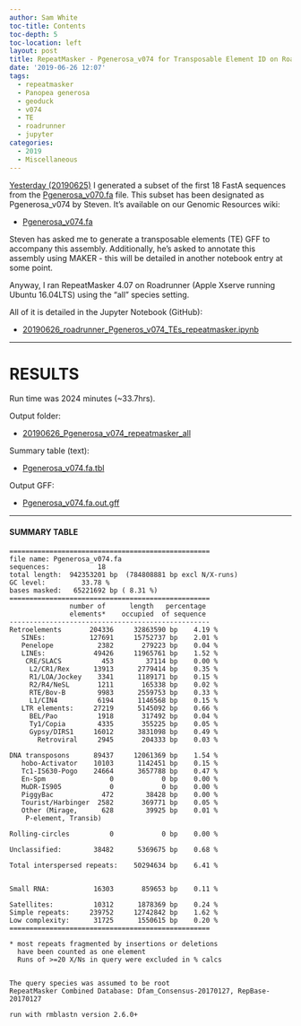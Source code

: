 ```yaml
---
author: Sam White
toc-title: Contents
toc-depth: 5
toc-location: left
layout: post
title: RepeatMasker - Pgenerosa_v074 for Transposable Element ID on Roadrunner
date: '2019-06-26 12:07'
tags:
  - repeatmasker
  - Panopea generosa
  - geoduck
  - v074
  - TE
  - roadrunner
  - jupyter
categories:
  - 2019
  - Miscellaneous
---
```

[Yesterday (20190625)](https://robertslab.github.io/sams-notebook/posts/2019/2019-06-25-Data-Wrangling---FastA-Subsetting-of-Pgenerosa_v070.fa-Using-samtools-faidx/) I generated a subset of the first 18 FastA sequences from the [Pgenerosa_v070.fa](http://owl.fish.washington.edu/halfshell/genomic-databank/Pgenerosa_v070.fa) file. This subset has been designated as Pgenerosa_v074 by Steven. It's available on our Genomic Resources wiki:

- [Pgenerosa_v074.fa](http://owl.fish.washington.edu/halfshell/genomic-databank/Pgenerosa_v074.fa)

Steven has asked me to generate a transposable elements (TE) GFF to accompany this assembly. Additionally, he's asked to annotate this assembly using MAKER - this will be detailed in another notebook entry at some point.

Anyway, I ran RepeatMasker 4.07 on Roadrunner (Apple Xserve running Ubuntu 16.04LTS) using the "all" species setting.

All of it is detailed in the Jupyter Notebook (GitHub):

- [20190626_roadrunner_Pgeneros_v074_TEs_repeatmasker.ipynb](https://github.com/RobertsLab/code/blob/master/notebooks/sam/20190626_roadrunner_Pgeneros_v074_TEs_repeatmasker.ipynb)

---

# RESULTS

Run time was 2024 minutes (~33.7hrs).

Output folder:

- [20190626_Pgenerosa_v074_repeatmasker_all](https://gannet.fish.washington.edu/Atumefaciens/20190626_Pgenerosa_v074_repeatmasker_all/)

Summary table (text):

- [Pgenerosa_v074.fa.tbl](https://gannet.fish.washington.edu/Atumefaciens/20190626_Pgenerosa_v074_repeatmasker_all/Pgenerosa_v074.fa.tbl)

Output GFF:

- [Pgenerosa_v074.fa.out.gff](https://gannet.fish.washington.edu/Atumefaciens/20190626_Pgenerosa_v074_repeatmasker_all/Pgenerosa_v074.fa.out.gff)

---

#### SUMMARY TABLE

```shell
==================================================
file name: Pgenerosa_v074.fa        
sequences:            18
total length:  942353201 bp  (784808881 bp excl N/X-runs)
GC level:         33.78 %
bases masked:   65221692 bp ( 8.31 %)
==================================================
               number of      length   percentage
               elements*    occupied  of sequence
--------------------------------------------------
Retroelements       204336     32863590 bp    4.19 %
   SINEs:           127691     15752737 bp    2.01 %
   Penelope           2382       279223 bp    0.04 %
   LINEs:            49426     11965761 bp    1.52 %
    CRE/SLACS          453        37114 bp    0.00 %
     L2/CR1/Rex      13913      2779414 bp    0.35 %
     R1/LOA/Jockey    3341      1189171 bp    0.15 %
     R2/R4/NeSL       1211       165338 bp    0.02 %
     RTE/Bov-B        9983      2559753 bp    0.33 %
     L1/CIN4          6194      1146568 bp    0.15 %
   LTR elements:     27219      5145092 bp    0.66 %
     BEL/Pao          1918       317492 bp    0.04 %
     Ty1/Copia        4335       355225 bp    0.05 %
     Gypsy/DIRS1     16012      3831098 bp    0.49 %
       Retroviral     2945       204333 bp    0.03 %

DNA transposons      89437     12061369 bp    1.54 %
   hobo-Activator    10103      1142451 bp    0.15 %
   Tc1-IS630-Pogo    24664      3657788 bp    0.47 %
   En-Spm                0            0 bp    0.00 %
   MuDR-IS905            0            0 bp    0.00 %
   PiggyBac            472        38428 bp    0.00 %
   Tourist/Harbinger  2582       369771 bp    0.05 %
   Other (Mirage,      628        39925 bp    0.01 %
    P-element, Transib)

Rolling-circles          0            0 bp    0.00 %

Unclassified:        38482      5369675 bp    0.68 %

Total interspersed repeats:    50294634 bp    6.41 %


Small RNA:           16303       859653 bp    0.11 %

Satellites:          10312      1878369 bp    0.24 %
Simple repeats:     239752     12742842 bp    1.62 %
Low complexity:      31725      1550615 bp    0.20 %
==================================================

* most repeats fragmented by insertions or deletions
  have been counted as one element
  Runs of >=20 X/Ns in query were excluded in % calcs


The query species was assumed to be root          
RepeatMasker Combined Database: Dfam_Consensus-20170127, RepBase-20170127

run with rmblastn version 2.6.0+
```

